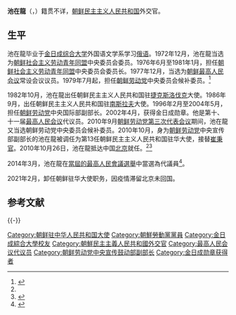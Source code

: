 {{Infobox Ambassador
|honorific-prefix = 
|name        = 池在龍
|original_name = {{lang|ko|지재룡}}<br>{{lang|ko|池在龍}}
|honorific-suffix = 
|image       = 
|imagesize   = 
|alt         =
|order       =  <!--Can be repeated up to eight times by adding a number-->
|ambassador_from = 朝鲜
|country     =  华
|term_start  =  2010年10月
|term_end    =  2021年2月
|predecessor = 崔秉官
|successor   = [[李龙男|李龙男]]
|ambassador_from1 = 朝鲜
|country1     =  南斯拉夫
|term_start1  =  1986年10月
|term_end1    =  不明
|predecessor1 = 
|successor1   = 
|ambassador_from2 = 朝鲜
|country2     =  捷克斯洛伐克
|term_start2  =  1982年10月
|term_end2    =  1986年
|predecessor2 = 
|successor2   = 
|sex = 男
|birth_date  = {{Birth date and age|1942|5|10}}
|birth_place  = {{KOR-JPN}}[[咸鏡南道|咸鏡南道]]
|death_date   = 
|death_place  = 
|nationality  = {{JPN-EMP}}（1942－1945）<br>{{KOR-USSR}}（1945－1946）<br>{{PRK-1947}}（1946－1948）<br>{{DPRK}}（1948－）
|citizenship  = 
|party        = {{WPK}}
|alma_mater   = [[金日成综合大学|金日成综合大学]]
| occupation  = 外交官
| profession  = 俄语
| spouse      = 
| children    = 
| allegiance  = 
| branch      = 
| serviceyears = 
}}
'''池在龍'''（{{kor|k=지재룡|hj=池在龍|名=北}}，{{bd|1942年|5月10日||}}）籍贯不详，[[朝鲜民主主义人民共和国|朝鲜民主主义人民共和国]]外交官。

==生平==
池在龍毕业于[[金日成综合大学|金日成综合大学]]外国语文学系学习[[俄语|俄语]]。1972年12月，池在龍当选为[[金日成金正日主義青年同盟|朝鲜社会主义劳动青年同盟]]中央委员会委员。1976年6月至1981年1月，担任[[金日成金正日主義青年同盟|朝鲜社会主义劳动青年同盟]]中央委员会委员长。1977年12月，当选为[[朝鲜最高人民会议|朝鲜最高人民会议]]常设会议议员。1979年7月起，担任[[朝鲜劳动党|朝鲜劳动党]]中央委员会候补委员。<ref name=wlw>{{Cite web |url=http://news.k618.cn/ztx/201302/t20130213_2877219.html |title=新闻解读：朝鲜驻华大使池在龙背景简历资料，未来网，2013-02-13 |access-date=2013-12-13 |archive-url=https://web.archive.org/web/20131213051303/http://news.k618.cn/ztx/201302/t20130213_2877219.html |archive-date=2013-12-13 |dead-url=yes }}</ref>

1982年10月，池在龍出任朝鲜民主主义人民共和国驻[[捷克斯洛伐克|捷克斯洛伐克]]大使。1986年9月，出任朝鲜民主主义人民共和国驻[[南斯拉夫|南斯拉夫]]大使。1996年2月至2004年5月，担任[[朝鲜劳动党|朝鲜劳动党]]中央国际部副部长。2002年4月，获得金日成勋章。他是第十、十一届[[最高人民会议|最高人民会议]]代议员。2010年9月[[朝鲜劳动党第三次代表会议|朝鲜劳动党第三次代表会议]]期间，池在龍又当选朝鲜劳动党中央委员会候补委员。2010年10月，身为[[朝鲜劳动党|朝鲜劳动党]]中央宣传部副部长的池在龍被调任为第13任朝鲜民主主义人民共和国驻华大使，接替[[崔秉官|崔秉官]]。2010年10月26日，池在龍抵达中国[[北京|北京]]就任。<ref name=wlw/><ref name=zgw>{{Cite news|url=http://www.cnr.cn/allnews/201010/t20101027_507227773.html|title=朝鲜更换驻华大使|accessdate=2013-12-13|archive-date=2013-12-18|archive-url=https://web.archive.org/web/20131218133233/http://www.cnr.cn/allnews/201010/t20101027_507227773.html|dead-url=no}}</ref>

2014年3月，池在龍在[[2014年朝鮮民主主義人民共和國最高人民會議選舉|當屆的最高人民會議選舉]]中當選為代議員<ref>{{Cite news|url=http://cnnews.chosun.com/big5/site/data/html_dir/2014/03/12/20140312000006.html|title=朝代議員名單公佈 天安艦主謀再當選|accessdate=2014-03-12|archive-date=2014-03-12|archive-url=https://web.archive.org/web/20140312213752/http://cnnews.chosun.com/big5/site/data/html_dir/2014/03/12/20140312000006.html|dead-url=no}}</ref>。

2021年2月，卸任朝鲜驻华大使职务，因疫情滞留北京未回国。

==参考文献==
{{reflist}}
{{-}}
{{start box}}
{{s-dip}}
{{s-before|崔秉官}}
{{s-title|[[朝鲜/韩国驻华大使列表|朝鲜驻中华人民共和国大使]]|2010年10月 — 2021年2月}}
{{s-after|[[李龙男|李龙男]]}}
{{end box}}
[[Category:朝鲜驻中华人民共和国大使|Category:朝鲜驻中华人民共和国大使]]
[[Category:朝鮮勞動黨黨員|Category:朝鮮勞動黨黨員]]
[[Category:金日成綜合大學校友|Category:金日成綜合大學校友]]
[[Category:朝鮮民主主義人民共和國外交官|Category:朝鮮民主主義人民共和國外交官]]
[[Category:最高人民会议代议员|Category:最高人民会议代议员]]
[[Category:朝鲜劳动党中央宣传鼓动部副部长|Category:朝鲜劳动党中央宣传鼓动部副部长]]
[[Category:金日成勋章获得者|Category:金日成勋章获得者]]